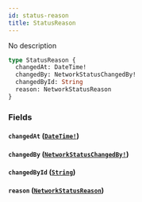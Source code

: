 ```yaml
---
id: status-reason
title: StatusReason
---
```


No description

```graphql
type StatusReason {
  changedAt: DateTime!
  changedBy: NetworkStatusChangedBy!
  changedById: String
  reason: NetworkStatusReason
}
```

### Fields

#### `changedAt` ([`DateTime!`](/graphql/scalars/date-time))

#### `changedBy` ([`NetworkStatusChangedBy!`](/graphql/enums/network-status-changed-by))

#### `changedById` ([`String`](/graphql/scalars/string))

#### `reason` ([`NetworkStatusReason`](/graphql/enums/network-status-reason))
